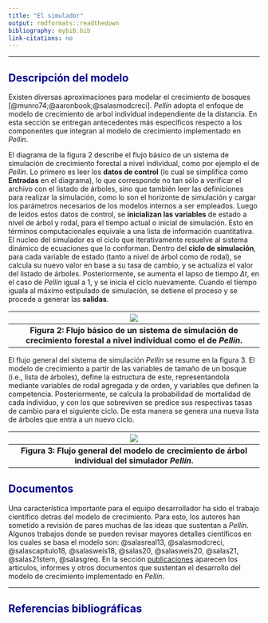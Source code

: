 ```yaml
---
title: "El simulador"
output: rmdformats::readthedown
bibliography: mybib.bib
link-citations: no
---
```


<style>H1{color:DarkBlue;}</style>
<style>H2{color:DarkBlue;}</style>


--------

 

## Descripción del modelo
Existen diversas aproximaciones para modelar el crecimiento de bosques [@munro74;@aaronbook;@salasmodcreci]. *Pellín* adopta el enfoque
de modelo de crecimiento de arbol individual independiente
de la distancia.
 En esta sección se entregan antecedentes más específicos respecto a los componentes que integran al modelo de crecimiento implementado en *Pellín*.

El diagrama de la figura 2 describe el flujo básico de 
 un sistema de simulación de crecimiento
  forestal a nivel individual, como por ejemplo 
  el de *Pellín*. Lo primero
es leer los **datos de control** (lo cual se simplifica
como **Entradas** en el diagrama), lo que corresponde
no tan sólo a verificar el archivo con el listado de árboles, sino
que también leer las definiciones para realizar
la simulación, como lo son el horizonte de simulación
 y cargar los parámetros necesarios de los modelos internos
 a ser empleados. Luego de leidos estos datos de control, se **inicializan
 las variables** de estado a nivel de árbol y rodal, para
 el tiempo actual o inicial de simulación. Esto en términos computacionales equivale a una lista de información cuantitativa.
 El nucleo del simulador es el ciclo que iterativamente resuelve
 al sistema dinámico de ecuaciones que lo conforman. Dentro del **ciclo
 de simulación**,
 para cada variable de estado (tanto a nivel de árbol como de rodal),
 se calcula su nuevo valor en base a su tasa de cambio, y se actualiza
 el valor del listado de árboles. Posteriormente, se aumenta
 el lapso de tiempo $\Delta t$, en el caso de *Pellín* igual a 1,
 y se inicia el ciclo nuevamente. Cuando el tiempo iguala al máximo
 estipulado de simulación, se detiene el proceso y se procede
 a generar las **salidas**.
 
| ![](img/flujoSimuladorGral.png) |
|:--:|
| <b>Figura 2: Flujo básico  de un sistema de simulación de crecimiento   forestal a nivel individual como el de *Pellín*. </b>|

 El flujo general del sistema de simulación
 *Pellín* se resume en la figura 3. 
El modelo de crecimiento a partir de las variables
de tamaño de un bosque (i.e., lista de árboles),
 define la estructura de este, representandola mediante variables de rodal agregada y de orden, y 
  variables que definen la competencia. Posteriormente,
   se calcula la probabilidad de mortalidad de cada individuo, y con los que sobreviven se predice sus
   respectivas tasas de cambio para el siguiente ciclo. De esta manera se genera una nueva lista de árboles que entra a un nuevo ciclo.
 
| ![](img/flujoPellin1.png) |
|:--:|
| <b>Figura 3: Flujo general del modelo de crecimiento de árbol individual del simulador *Pellín*. </b>|



## Documentos
Una característica importante para el equipo desarrollador ha sido el trabajo científico detras del modelo de crecimiento. Para esto, los autores han sometido a revisión de pares muchas de las ideas que sustentan a *Pellín*. Algunos trabajos donde se pueden revisar mayores detalles científicos en los cuales se basa el modelo son:
@salasreal13, @salasmodcreci, @salascapitulo18,  @salasweis18, @salas20, @salasweis20, @salas21, @salas21stem, @salasgreq.
En la sección [publicaciones](./pubs.html) aparecen 
 los articulos, informes y otros documentos que sustentan
  el desarrollo del modelo de crecimiento implementado
  en *Pellín*. 



--------
## Referencias bibliográficas

<!--- 
## Manual del usuario

## Publicaciones

En el 
[manual del usuario](manualPellin.pdf) se detalla paso a paso como usar el simulador.



áfica]--Tiene la información
flowchart LR
    id1[(Ubicacion geografica parcela)]--id2[(Lista de arboles)]
output: html_document

<style>H2{color:Red;}</style>
**Some of my older websites**
Pellín: un simulador de crecimiento de bosques nativos
![](images/chacai01.jpg)

output: 
  html_document:
    toc: FALSE
    
    ![Amazon Rainforest](img/diagram1.png)


[![](https://mermaid.ink/img/pako:eNqNkU1OAzEMha9ied0u-FkNEkioSEVCbCirSRfpxDO1lDhVJlnAaA7TM3CEuRiu-BOLUnaO3_eenWTAJjrCCrtkd1tYLa6MADxq76x-3nBjG44CHcUuTftWz-tv4Lx-4D5bcATTPm2ip_5HvKiXMfFrlEzQcyheg6Y3WZ-Mn8-vb4cVkxB4CyxtTOHDezP-OfpfxmNrnTIfFdV4yL2s74X1Lr9CjRjBGQZSnJ2-8XBYw2DeUiCDlZaOWlt8NmhkVLTsnM105zjHhFVrfU8ztCXHpxdpsMqp0Be0YKtfFj6p8R3jL6i2)](https://mermaid-js.github.io/mermaid-live-editor/edit#pako:eNqNkU1OAzEMha9ied0u-FkNEkioSEVCbCirSRfpxDO1lDhVJlnAaA7TM3CEuRiu-BOLUnaO3_eenWTAJjrCCrtkd1tYLa6MADxq76x-3nBjG44CHcUuTftWz-tv4Lx-4D5bcATTPm2ip_5HvKiXMfFrlEzQcyheg6Y3WZ-Mn8-vb4cVkxB4CyxtTOHDezP-OfpfxmNrnTIfFdV4yL2s74X1Lr9CjRjBGQZSnJ2-8XBYw2DeUiCDlZaOWlt8NmhkVLTsnM105zjHhFVrfU8ztCXHpxdpsMqp0Be0YKtfFj6p8R3jL6i2)

<img src='img/diagram1.png' width='200'>    
-->
